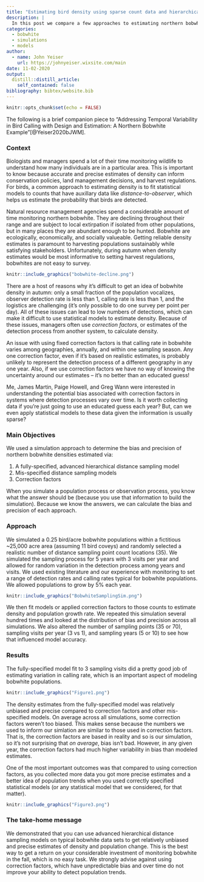 ```yaml
---
title: "Estimating bird density using sparse count data and hierarchical models"
description: |
  In this post we compare a few approaches to estimating northern bobwhite density in the fall. Even on a modest sample size, we can use hierarchical models to estimate bobwhite fall densities accurately and precisely. Models offer better return on investment over time compared to quick-and-easy correction factors.
categories:
  - bobwhite
  - simulations
  - models
author:
  - name: John Yeiser
    url: https://johnyeiser.wixsite.com/main
date: 11-02-2020
output:
  distill::distill_article:
    self_contained: false
bibliography: bibtex/website.bib
---
```


```r
knitr::opts_chunk$set(echo = FALSE)
```
The following is a brief companion piece to "Addressing Temporal Variability in Bird Calling with Design and Estimation: A Northern Bobwhite Example"[@Yeiser2020bJWM].

### Context

Biologists and managers spend a lot of their time monitoring wildlife to understand how many individuals are in a particular area. This is important to know because accurate and precise estimates of density can inform conservation policies, land management decisions, and harvest regulations. For birds, a common approach to estimating density is to fit statistical models to counts that have auxillary data like *distance-to-observer*, which helps us estimate the probability that birds are detected.

Natural resource management agencies spend a considerable amount of time monitoring northern bobwhite. They are declining throughout their range and are subject to local extirpation if isolated from other populations, but in many places they are abundant enough to be hunted. Bobwhite are ecologically, economically, and socially valueable. Getting reliable density estimates is paramount to harvesting populations sustainably while satisfying stakeholders. Unfortunately, during autumn when density estimates would be most informative to setting harvest regulations, bobwhites are not easy to survey. 

```r
knitr::include_graphics("bobwhite-decline.png")
```

There are a host of reasons why it's difficult to get an idea of bobwhite density in autumn: only a small fraction of the population vocalizes, observer detection rate is less than 1, calling rate is less than 1, and the logistics are challenging (it's only possible to do one survey per point per day). All of these issues can lead to low numbers of detections, which can make it difficult to use statistical models to estimate density. Because of these issues, managers often use *correction factors*, or estimates of the detection process from another system, to calculate density. 

An issue with using fixed correction factors is that calling rate in bobwhite varies among geographies, annually, and within one sampling season. Any  one correction factor, even if it's based on realistic estimates, is probably unlikely to represent the detection process of a different geography in any one year. Also, if we use correction factors we have no way of knowing the uncertainty around our estimates -- it's no better than an educated guess!

Me, James Martin, Paige Howell, and Greg Wann were interested in understanding the potential bias associated with correction factors in systems where detection processes vary over time. Is it worth collecting data if you're just going to use an educated guess each year? But, can we even apply statistical models to these data given the information is usually sparse?

### Main Objectives

We used a simulation approach to determine the bias and precision of northern bobwhite densities estimated via:

1. A fully-specified, advanced hierarchical distance sampling model
2. Mis-specified distance sampling models
3. Correction factors

When you simulate a population process or observation process, you know what the answer should be (because you use that information to build the simulation). Because we know the answers, we can calculate the bias and precision of each approach. 

### Approach

We simulated a 0.25 bird/acre bobwhite populations within a fictitious ~25,000 acre area (assuming 11 bird coveys) and randomly selected a realistic number of distance sampling point count locations (35). We simulated the sampling process for 5 years with 3 visits per year and allowed for random variation in the detection process among years and visits. We used existing literature and our experience with monitoring to set a range of detection rates and calling rates typical for bobwhite populations. We allowed populations to grow by 5% each year. 


```r
knitr::include_graphics("BobwhiteSamplingSim.png")
```


We then fit models or applied correction factors to those counts to estimate density and population growth rate. We repeated this simulation several hundred times and looked at the distribution of bias and precision across all simulations. We also altered the number of sampling points (35 or 70), sampling visits per year (3 vs 1), and sampling years (5 or 10) to see how that influenced model accuracy. 

### Results

The fully-specified model fit to 3 sampling visits did a pretty good job of estimating variation in calling rate, which is an important aspect of modeling bobwhite populations. 

```r
knitr::include_graphics("Figure1.png")
```

The density estimates from the fully-specified model was relatively unbiased and precise compared to correction factors and other mis-specified models. On average across all simulations, some correction factors weren't too biased. This makes sense because the numbers we used to inform our simlation are similar to those used in correction factors. That is, the correction factors are based in reality and so is our simulation, so it's not surprising that *on average*, bias isn't bad. However, in any given year, the correction factors had much higher variability in bias than modeled estimates. 

One of the most important outcomes was that compared to using correction factors, as you collected more data you got more precise estimates and a better idea of population trends when you used correctly specified statistical models (or any statistical model that we considered, for that matter). 

```r
knitr::include_graphics("Figure3.png")
```

### The take-home message

We demonstrated that you can use advanced hierarchical distance sampling models on typical bobwhite data sets to get relatively unbiased and precise estimates of density and population change. This is the best way to get a return on your considerable investment of monitoring bobwhite in the fall, which is no easy task. We strongly advise against using correction factors, which have unpredictable bias and over time do not improve your ability to detect population trends.




